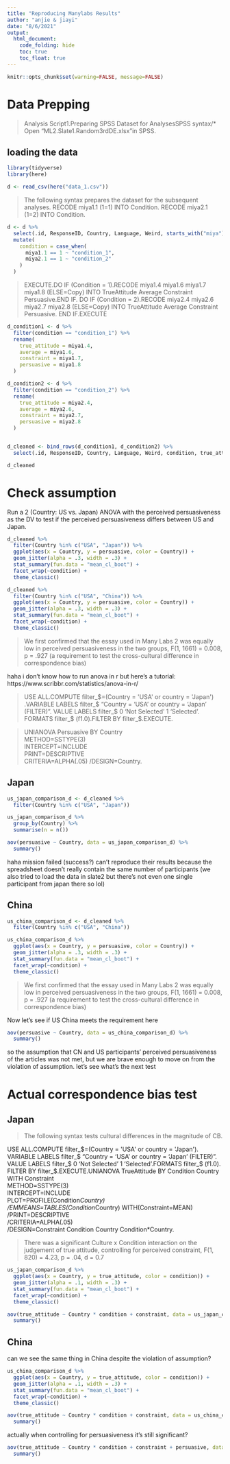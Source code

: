 ```yaml
---
title: "Reproducing Manylabs Results"
author: "anjie & jiayi"
date: "8/6/2021"
output:
  html_document:
    code_folding: hide
    toc: true
    toc_float: true
---
```



```r
knitr::opts_chunk$set(warning=FALSE, message=FALSE)
```



# Data Prepping 
> Analysis Script1.Preparing SPSS Dataset for AnalysesSPSS syntax/* Open "ML2.Slate1.Random3rdDE.xlsx"in SPSS.


## loading the data 
```r
library(tidyverse)
library(here)

d <- read_csv(here("data_1.csv"))


```


> The following syntax prepares the dataset for the subsequent analyses.
> RECODE miya1.1 (1=1)  INTO Condition.
> RECODE miya2.1 (1=2) INTO Condition.

```r
d <- d %>% 
  select(.id, ResponseID, Country, Language, Weird, starts_with("miya")) %>% 
  mutate(
    condition = case_when(
      miya1.1 == 1 ~ "condition_1", 
      miya2.1 == 1 ~ "condition_2"
    )
  ) 

```
>EXECUTE.DO 
> IF  (Condition = 1).RECODE miya1.4 miya1.6 miya1.7 miya1.8 (ELSE=Copy) INTO TrueAttitude Average     Constraint Persuasive.END IF.
> DO IF  (Condition = 2).RECODE miya2.4 miya2.6 miya2.7 miya2.8 (ELSE=Copy) INTO TrueAttitude Average     Constraint Persuasive. END IF.EXECUTE

```r
d_condition1 <- d %>% 
  filter(condition == "condition_1") %>%
  rename(
    true_attitude = miya1.4, 
    average = miya1.6, 
    constraint = miya1.7, 
    persuasive = miya1.8
  )

d_condition2 <- d %>% 
  filter(condition == "condition_2") %>%
  rename(
    true_attitude = miya2.4, 
    average = miya2.6, 
    constraint = miya2.7, 
    persuasive = miya2.8
  )


d_cleaned <- bind_rows(d_condition1, d_condition2) %>% 
  select(.id, ResponseID, Country, Language, Weird, condition, true_attitude, average, constraint, persuasive)

```

```r
d_cleaned 
```

# Check assumption {.tabset}

Run a 2 (Country: US vs. Japan) ANOVA with the perceived persuasiveness as the DV to test if the perceived persuasiveness differs between US and Japan. 

```r
d_cleaned %>% 
  filter(Country %in% c("USA", "Japan")) %>% 
  ggplot(aes(x = Country, y = persuasive, color = Country)) + 
  geom_jitter(alpha = .3, width = .3) + 
  stat_summary(fun.data = "mean_cl_boot") + 
  facet_wrap(~condition) + 
  theme_classic()
```

```r
d_cleaned %>% 
  filter(Country %in% c("USA", "China")) %>% 
  ggplot(aes(x = Country, y = persuasive, color = Country)) + 
  geom_jitter(alpha = .3, width = .3) + 
  stat_summary(fun.data = "mean_cl_boot") + 
  facet_wrap(~condition) + 
  theme_classic()
```

> We first confirmed that the essay used in Many Labs 2 was equally low in perceived persuasiveness in the two groups, F(1, 1661) = 0.008, p = .927 (a requirement to test the cross-cultural difference in correspondence bias)


haha i don't know how to run anova in r but here's a tutorial: https://www.scribbr.com/statistics/anova-in-r/

> USE 
ALL.COMPUTE filter_$=(Country = 'USA' or country = 'Japan')
 .VARIABLE LABELS filter_$ "Country = 'USA' or country = 'Japan'  (FILTER)".
  VALUE LABELS filter_$ 0 'Not Selected' 1 'Selected'.
  FORMATS filter_$ (f1.0).FILTER BY filter_$.EXECUTE.

> UNIANOVA Persuasive BY Country  
  METHOD=SSTYPE(3)  
  INTERCEPT=INCLUDE  
  PRINT=DESCRIPTIVE  
  CRITERIA=ALPHA(.05)  /DESIGN=Country.


## Japan

```r
us_japan_comparison_d <- d_cleaned %>% 
  filter(Country %in% c("USA", "Japan")) 

us_japan_comparison_d %>% 
  group_by(Country) %>% 
  summarise(n = n())

aov(persuasive ~ Country, data = us_japan_comparison_d) %>% 
  summary()
```
haha mission failed (success?) can't reproduce their results because the spreadsheet doesn't really contain the same number of participants (we also tried to load the data in slate2 but there's not even one single participant from japan there so lol)


## China

```r
us_china_comparison_d <- d_cleaned %>% 
  filter(Country %in% c("USA", "China"))

us_china_comparison_d %>% 
  ggplot(aes(x = Country, y = persuasive, color = Country)) + 
  geom_jitter(alpha = .3, width = .3) + 
  stat_summary(fun.data = "mean_cl_boot") + 
  facet_wrap(~condition) + 
  theme_classic()
```
> We first confirmed that the essay used in Many Labs 2 was equally low in perceived persuasiveness in the two groups, F(1, 1661) = 0.008, p = .927 (a requirement to test the cross-cultural difference in correspondence bias)

Now let's see if US China meets the requirement here 

```r
aov(persuasive ~ Country, data = us_china_comparison_d) %>% 
  summary()
```

so the assumption that CN and US participants' perceived persuasiveness of the articles was not met, but we are brave enough to move on from the violation of assumption. let's see what's the next test 

# Actual correspondence bias test {.tabset}

## Japan 

>The following syntax tests cultural differences in the magnitude of CB.

USE ALL.COMPUTE filter_$=(Country = 'USA' or country = 'Japan').
VARIABLE LABELS filter_$ "Country = 'USA' or country = 'Japan'  (FILTER)".
VALUE LABELS filter_$ 0 'Not Selected' 1 'Selected'.FORMATS filter_$ (f1.0).
FILTER BY filter_$.EXECUTE.UNIANOVA TrueAttitude BY Condition Country WITH Constraint  
METHOD=SSTYPE(3)  
INTERCEPT=INCLUDE  
PLOT=PROFILE(Condition*Country)  
/EMMEANS=TABLES(Condition*Country) WITH(Constraint=MEAN)   
/PRINT=DESCRIPTIVE  
/CRITERIA=ALPHA(.05)  
/DESIGN=Constraint Condition Country Condition*Country.

> There was a significant Culture x Condition interaction on the judgement of true attitude, controlling for perceived constraint, F(1, 820) = 4.23, p = .04, d = 0.7


```r
us_japan_comparison_d %>% 
  ggplot(aes(x = Country, y = true_attitude, color = condition)) + 
  geom_jitter(alpha = .1, width = .3) + 
  stat_summary(fun.data = "mean_cl_boot") + 
  facet_wrap(~condition) + 
  theme_classic()
```


```r
aov(true_attitude ~ Country * condition + constraint, data = us_japan_comparison_d) %>% 
  summary()

```

## China 


can we see the same thing in China despite the violation of assumption? 
```r
us_china_comparison_d %>% 
  ggplot(aes(x = Country, y = true_attitude, color = condition)) + 
  geom_jitter(alpha = .1, width = .3) + 
  stat_summary(fun.data = "mean_cl_boot") + 
  facet_wrap(~condition) + 
  theme_classic()
```

```r
aov(true_attitude ~ Country * condition + constraint, data = us_china_comparison_d) %>% 
  summary()
```
actually when controlling for persuasiveness it's still significant?
```r
aov(true_attitude ~ Country * condition + constraint + persuasive, data = us_china_comparison_d) %>% 
  summary()
```










